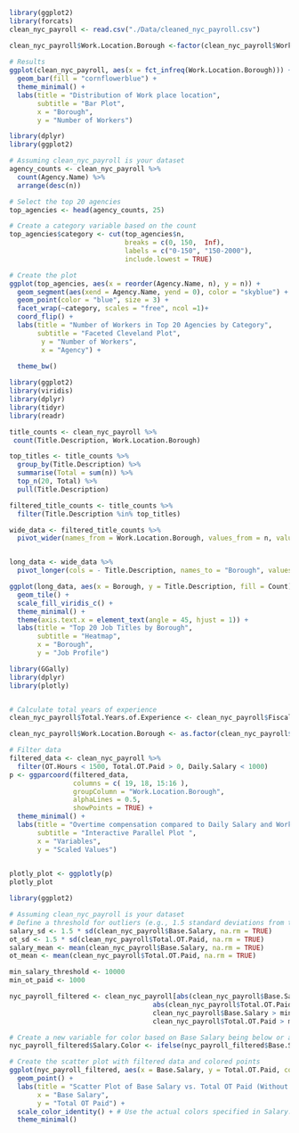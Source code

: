 ```r
library(ggplot2)
library(forcats)
clean_nyc_payroll <- read.csv("./Data/cleaned_nyc_payroll.csv")

clean_nyc_payroll$Work.Location.Borough <-factor(clean_nyc_payroll$Work.Location.Borough)
              
# Results
ggplot(clean_nyc_payroll, aes(x = fct_infreq(Work.Location.Borough))) +
  geom_bar(fill = "cornflowerblue") +
  theme_minimal() +
  labs(title = "Distribution of Work place location",
       subtitle = "Bar Plot",
       x = "Borough",
       y = "Number of Workers")

```

```r
library(dplyr)
library(ggplot2)

# Assuming clean_nyc_payroll is your dataset
agency_counts <- clean_nyc_payroll %>%
  count(Agency.Name) %>%
  arrange(desc(n))

# Select the top 20 agencies
top_agencies <- head(agency_counts, 25)

# Create a category variable based on the count
top_agencies$category <- cut(top_agencies$n, 
                             breaks = c(0, 150,  Inf),
                             labels = c("0-150", "150-2000"),
                             include.lowest = TRUE)

# Create the plot
ggplot(top_agencies, aes(x = reorder(Agency.Name, n), y = n)) +
  geom_segment(aes(xend = Agency.Name, yend = 0), color = "skyblue") +
  geom_point(color = "blue", size = 3) +
  facet_wrap(~category, scales = "free", ncol =1)+
  coord_flip() +
  labs(title = "Number of Workers in Top 20 Agencies by Category",
       subtitle = "Faceted Cleveland Plot",
        y = "Number of Workers",
        x = "Agency") +
       
  theme_bw()

```

```r
library(ggplot2)
library(viridis)
library(dplyr)
library(tidyr)
library(readr)

title_counts <- clean_nyc_payroll %>%
 count(Title.Description, Work.Location.Borough)

top_titles <- title_counts %>%
  group_by(Title.Description) %>%
  summarise(Total = sum(n)) %>%
  top_n(20, Total) %>%
  pull(Title.Description)

filtered_title_counts <- title_counts %>%
  filter(Title.Description %in% top_titles)

wide_data <- filtered_title_counts %>%
  pivot_wider(names_from = Work.Location.Borough, values_from = n, values_fill = list(n = 0))


long_data <- wide_data %>%
  pivot_longer(cols = - Title.Description, names_to = "Borough", values_to = "Count")

ggplot(long_data, aes(x = Borough, y = Title.Description, fill = Count)) +
  geom_tile() +
  scale_fill_viridis_c() +
  theme_minimal() +
  theme(axis.text.x = element_text(angle = 45, hjust = 1)) + 
  labs(title = "Top 20 Job Titles by Borough",
       subtitle = "Heatmap",
       x = "Borough",
       y = "Job Profile")
```

```r
library(GGally)
library(dplyr)
library(plotly)


# Calculate total years of experience
clean_nyc_payroll$Total.Years.of.Experience <- clean_nyc_payroll$Fiscal.Year - as.numeric(format(as.Date(clean_nyc_payroll$Agency.Start.Date, "%m/%d/%Y"), "%Y"))

clean_nyc_payroll$Work.Location.Borough <- as.factor(clean_nyc_payroll$Work.Location.Borough)

# Filter data
filtered_data <- clean_nyc_payroll %>%
  filter(OT.Hours < 1500, Total.OT.Paid > 0, Daily.Salary < 1000)
p <- ggparcoord(filtered_data, 
                columns = c( 19, 18, 15:16 ), 
                groupColumn = "Work.Location.Borough", 
                alphaLines = 0.5,
                showPoints = TRUE) +
  theme_minimal() +
  labs(title = "Overtime compensation compared to Daily Salary and Work Experience",
       subtitle = "Interactive Parallel Plot ",
       x = "Variables",
       y = "Scaled Values")
  

plotly_plot <- ggplotly(p)
plotly_plot


```

```r
library(ggplot2)

# Assuming clean_nyc_payroll is your dataset
# Define a threshold for outliers (e.g., 1.5 standard deviations from the mean)
salary_sd <- 1.5 * sd(clean_nyc_payroll$Base.Salary, na.rm = TRUE)
ot_sd <- 1.5 * sd(clean_nyc_payroll$Total.OT.Paid, na.rm = TRUE)
salary_mean <- mean(clean_nyc_payroll$Base.Salary, na.rm = TRUE)
ot_mean <- mean(clean_nyc_payroll$Total.OT.Paid, na.rm = TRUE)

min_salary_threshold <- 10000
min_ot_paid <- 1000

nyc_payroll_filtered <- clean_nyc_payroll[abs(clean_nyc_payroll$Base.Salary - salary_mean) < salary_sd & 
                                    abs(clean_nyc_payroll$Total.OT.Paid - ot_mean) < ot_sd & 
                                    clean_nyc_payroll$Base.Salary > min_salary_threshold & 
                                    clean_nyc_payroll$Total.OT.Paid > min_ot_paid, ]

# Create a new variable for color based on Base Salary being below or above $70,000
nyc_payroll_filtered$Salary.Color <- ifelse(nyc_payroll_filtered$Base.Salary < 70000, "green", "red")

# Create the scatter plot with filtered data and colored points
ggplot(nyc_payroll_filtered, aes(x = Base.Salary, y = Total.OT.Paid, color = Salary.Color)) +
  geom_point() +
  labs(title = "Scatter Plot of Base Salary vs. Total OT Paid (Without Outliers)",
       x = "Base Salary",
       y = "Total OT Paid") +
  scale_color_identity() + # Use the actual colors specified in Salary.Color
  theme_minimal()

```
